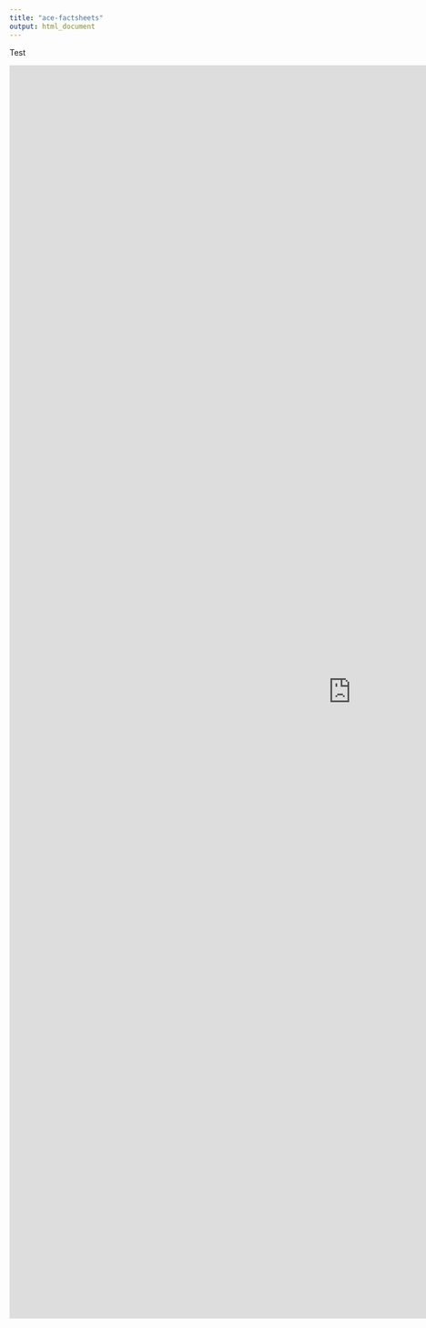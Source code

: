 ```yaml
---
title: "ace-factsheets"
output: html_document
---
```


Test 

<div class="flex-container mt-2">

<div class="row align-items-start">
<div class="col-md-12" >
<div class="row align-items-start">
<!-- <button onclick="myFunction()">test pdf generation</button> -->
<div id="ansp-fsheet">
<iframe title="PBI 2020 Onedrive database" width="1200" height="2200" src="https://app.powerbi.com/view?r=eyJrIjoiYWQyMDU1MTAtOGZkMS00ZTg3LWIxOTMtOGJiMDU1ZGEzMzA1IiwidCI6Ijc2ZjMzYzIwLTU5NzktNDQwOC1hZGY3LThiM2M0YmU5NWU1MiIsImMiOjl9" frameborder="0" allowFullScreen="true"></iframe>
</div><!-- closes iframe container -->
</div><!-- closes secondary row-->
</div><!-- closes col 12-->

</div><!-- closes row -->
</div><!-- closes container -->

<script>
function myFunction() {

}
</script>